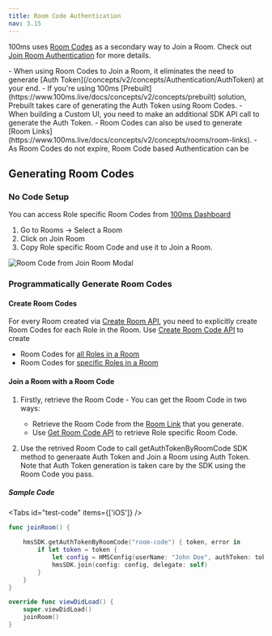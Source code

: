 ```yaml
---
title: Room Code Authentication
nav: 3.15
---
```


100ms uses [Room Codes](https://www.100ms.live/docs/concepts/v2/concepts/rooms/room-codes/room-codes) as a secondary way to Join a Room. Check out [Join Room Authentication](/concepts/v2/concepts/Authentication/JoinRoomAuthentication) for more details.

<FlexContainer>
<Callout icon="link" title="Room Code Authentication Basics">
- When using Room Codes to Join a Room, it eliminates the need to generate [Auth Token](/concepts/v2/concepts/Authentication/AuthToken) at your end.
    - If you're using 100ms [Prebuilt](https://www.100ms.live/docs/concepts/v2/concepts/prebuilt) solution, Prebuilt takes care of generating the Auth Token using Room Codes.
    - When building a Custom UI, you need to make an additional SDK API call to generate the Auth Token.
- Room Codes can also be used to generate [Room Links](https://www.100ms.live/docs/concepts/v2/concepts/rooms/room-links).
- As Room Codes do not expire, Room Code based Authentication can be 
</Callout>
</FlexContainer>

## Generating Room Codes

### No Code Setup
You can access Role specific Room Codes from [100ms Dashboard](https://dashboard.100ms.live/dashboard)
1. Go to Rooms -> Select a Room
2. Click on Join Room
3. Copy Role specific Room Code and use it to Join a Room.

![Room Code from Join Room Modal](/docs/v2/join-room-blurred.png)

### Programmatically Generate Room Codes

#### Create Room Codes

For every Room created via [Create Room API](https://www.100ms.live/docs/server-side/v2/api-reference/Rooms/create-via-api), you need to explicitly create Room Codes for each Role in the Room. Use [Create Room Code API](https://www.100ms.live/docs/server-side/v2/api-reference/room-codes/create-room-code-api) to create
- Room Codes for [all Roles in a Room](https://www.100ms.live/docs/server-side/v2/api-reference/room-codes/create-room-code-api#1-create-a-room-code-api)
- Room Codes for [specific Roles in a Room](https://www.100ms.live/docs/server-side/v2/api-reference/room-codes/create-room-code-api#2-create-role-room-code-api)

#### Join a Room with a Room Code

1. Firstly, retrieve the Room Code - You can get the Room Code in two ways:

    - Retrieve the Room Code from the [Room Link](/concepts/v2/concepts/Rooms/room-links) that you generate.
    - Use [Get Room Code API](/server-side/v2/api-reference/room-codes/retrieve-room-code-api) to retrieve Role specific Room Code.

2. Use the retrived Room Code to call getAuthTokenByRoomCode SDK method to generaate Auth Token and Join a Room using Auth Token. Note that Auth Token generation is taken care by the SDK using the Room Code you pass.


##### Sample Code
<Tabs id="test-code" items={['iOS']} />


<Tab id="test-code-0">

```swift section=JoinRoom sectionIndex=1
func joinRoom() {

    hmsSDK.getAuthTokenByRoomCode("room-code") { token, error in
        if let token = token {
            let config = HMSConfig(userName: "John Doe", authToken: token)
            hmsSDK.join(config: config, delegate: self)
        }
    }
}

override func viewDidLoad() {
    super.viewDidLoad()
    joinRoom()
}
```

</Tab>


